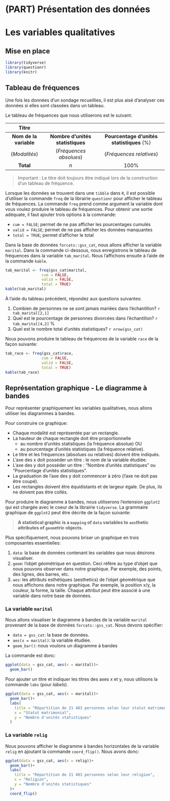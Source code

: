 # (PART) Présentation des données {-}

# Les variables qualitatives {#variablesqualitatives}

## Mise en place

```r
library(tidyverse)
library(questionr)
library(knitr)
```

## Tableau de fréquences

Une fois les données d’un sondage recueillies, il est plus aisé d’analyser ces données si elles sont classées dans un tableau. 

Le tableau de fréquences que nous utiliserons est le suivant:

|                                      Titre                                                          ||
|:----------------------:|:--------------------------------:|:----------------------------------------:|
| **Nom de la variable** | **Nombre d'unités statistiques** | **Pourcentage d'unités statistiques** (%)|
|      (_Modalités_)     |      (_Fréquences absolues_)     |         (_Fréquences relatives_)         |
|        **Total**       |                _n_               |                   100%                   |

> Important : Le titre doit toujours être indiqué lors de la construction d’un tableau de fréquence.

Lorsque les données se trouvent dans une `tibble` dans `R`, il est possible d'utiliser la commande `freq` de la librairie `questionr` pour afficher le tableau de fréquences. La commande `freq` prend comme argument la variable dont vous voulez produire le tableau de fréquences. Pour obtenir une sortie adéquate, il faut ajouter trois options à la commande:

- `cum = FALSE`; permet de ne pas afficher les pourcentages cumulés
- `valid = FALSE`; permet de ne pas afficher les données manquantes
- `total = TRUE`; permet d'afficher le total

Dans la base de données `forcats::gss_cat`, nous allons afficher la variable `marital`. Dans la commande ci-dessous, nous enregistrons le tableau de fréquences dans la variable `tab_marital`. Nous l'affichons ensuite à l'aide de la commande `kable`.

```r
tab_marital <- freq(gss_cat$marital,
                cum = FALSE,
                valid = FALSE,
                total = TRUE)
kable(tab_marital)
```

À l'aide du tableau précédent, répondez aux questions suivantes:

1. Combien de personnes ne se sont jamais mariées dans l'échantillon? `r tab_marital[2,1]`
1. Quel est le pourcentage de personnes divorcées dans l'échantillon? `r tab_marital[4,2]` %
1. Quel est le nombre total d'unités statistiques? `r nrow(gss_cat)`

Nous pouvons produire le tableau de fréquences de la variable `race` de la façon suivante:

```r
tab_race <- freq(gss_cat$race,
                cum = FALSE,
                valid = FALSE,
                total = TRUE)
kable(tab_race)
```


## Représentation graphique - Le diagramme à bandes

Pour représenter graphiquement les variables qualitatives, nous allons utiliser les diagrammes à bandes. 

Pour construire ce graphique:

- Chaque modalité est représentée par un rectangle. 
- La hauteur de chaque rectangle doit être proportionnelle
	- au nombre d’unités statistiques (la fréquence absolue) OU 
	- au pourcentage d’unités statistiques (la fréquence relative). 
- Le titre et les fréquences (absolues ou relatives) doivent être indiqués. 
- L’axe des x doit posséder un titre : le nom de la variable étudiée. 
- L’axe des y doit posséder un titre : "Nombre d’unités statistiques" ou "Pourcentage d’unités statistiques".
- La graduation de l’axe des y doit commencer à zéro (l’axe ne doit pas être coupé). 
- Les rectangles doivent être équidistants et de largeur égale. De plus, ils ne doivent pas être collés.

Pour produire le diagramme à bandes, nous utiliserons l'extension `ggplot2` qui est chargée avec le coeur de la librairie `tidyverse`. La grammaire graphique de `ggplot2` peut être décrite de la façon suivante:

> **A statistical graphic is a `mapping` of `data` variables to `aes`thetic attributes of `geom`etric objects.**

Plus spécifiquement, nous pouvons briser un graphique en trois composantes essentielles:

1. `data`: la base de données contenant les variables que nous désirons visualiser.
1. `geom`: l'objet géométrique en question. Ceci réfère au type d'objet que nous pouvons observer dans notre graphique. Par exemple, des points, des lignes, des barres, etc.
1. `aes`: les attributs esthétiques (aesthetics) de l'objet géométrique que nous affichons dans notre graphique. Par exemple, la position x/y, la couleur, la forme, la taille. Chaque attribut peut être associé à une variable dans notre base de données.

### La variable `marital`

Nous allons visualiser le diagramme à bandes de la variable `marital` provenant de la base de données `forcats::gss_cat`. Nous devons spécifier:

- `data = gss_cat`: la base de données.
- `aes(x = marital)`: la variable étudiée.
- `geom_bar()`: nous voulons un diagramme à bandes

La commande est donc:

```r
ggplot(data = gss_cat, aes(x = marital))+
  geom_bar()
```

Pour ajouter un titre et indiquer les titres des axes x et y, nous utilisons la commande `labs` (pour _labels_).

```r
ggplot(data = gss_cat, aes(x = marital))+
  geom_bar()+
  labs(
    title = "Répartition de 21 483 personnes selon leur statut matrimonial",
    x = "Statut matrimonial",
    y = "Nombre d'unités statistiques"
  )
```

### La variable `relig`

Nous pouvons afficher le diagramme à bandes horizontales de la variable `relig` en ajoutant la commande `coord_flip()`. Nous avons donc:

```r
ggplot(data = gss_cat, aes(x = relig))+
  geom_bar()+
  labs(
    title = "Répartition de 21 483 personnes selon leur religion",
    x = "Religion",
    y = "Nombre d'unités statistiques"
  )+
  coord_flip()
```